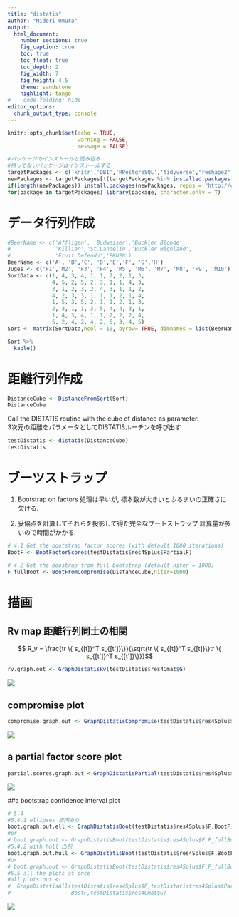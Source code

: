 ```yaml
---
title: "distatis"
author: "Midori Omura"
output:
  html_document:
    number_sections: true
    fig_caption: true
    toc: true
    toc_float: true
    toc_depth: 2
    fig_width: 7
    fig_height: 4.5
    theme: sandstone 
    highlight: tango
#    code_folding: hide
editor_options: 
  chunk_output_type: console
---
```


```r
knitr::opts_chunk$set(echo = TRUE, 
                      warning = FALSE,
                      message = FALSE)
```


```r
#パッケージのインストールと読み込み
#持ってないパッケージはインストールする
targetPackages <- c('knitr','DBI','RPostgreSQL','tidyverse',"reshape2","lubridate","dbplot","DT","gridExtra","fmsb","corrplot","graphics","GGally","psych", "GPArotation", "DistatisR") 
newPackages <- targetPackages[!(targetPackages %in% installed.packages()[,"Package"])]
if(length(newPackages)) install.packages(newPackages, repos = "http://cran.us.r-project.org")
for(package in targetPackages) library(package, character.only = T)
```

# データ行列作成
```r
#BeerName <- c('Affligen', 'Budweiser','Buckler Blonde',
#              'Killian','St.Landelin','Buckler Highland',
#              'Fruit Defendu','EKU28')
BeerName <- c('A', 'B','C', 'D','E','F', 'G','H')
Juges <- c('F1','M2', 'F3', 'F4', 'M5', 'M6', 'M7', 'M8', 'F9', 'M10')
SortData <- c(1, 4, 3, 4, 1, 1, 2, 2, 1, 3,
              4, 5, 2, 5, 2, 3, 1, 1, 4, 3,
              3, 1, 2, 3, 2, 4, 3, 1, 1, 2,
              4, 2, 3, 3, 1, 1, 1, 2, 1, 4,
              1, 5, 3, 5, 2, 1, 1, 2, 1, 3,
              2, 3, 1, 1, 3, 5, 4, 4, 3, 1,
              1, 4, 3, 4, 1, 1, 2, 2, 2, 4,
              5, 2, 4, 2, 4, 2, 5, 3, 4, 5)
Sort <- matrix(SortData,ncol = 10, byrow= TRUE, dimnames = list(BeerName, Juges))

Sort %>% 
  kable()
```

# 距離行列作成
```r
DistanceCube <- DistanceFromSort(Sort)
DistanceCube
```

Call the DISTATIS routine with the cube of distance as parameter.   
3次元の距離をパラメータとしてDISTATISルーチンを呼び出す  
```r
testDistatis <- distatis(DistanceCube)
testDistatis
```

# ブーツストラップ
 1. Bootstrap on factors 
 処理は早いが, 標本数が大きいとふるまいの正確さに欠ける.

 2. 妥協点を計算してそれらを投影して得た完全なブートストラップ
 計算量が多いので時間がかかる.
```r
# 4.1 Get the bootstrap factor scores (with default 1000 iterations)
BootF <- BootFactorScores(testDistatis$res4Splus$PartialF)

# 4.2 Get the boostrap from full bootstrap (default niter = 1000)
F_fullBoot <- BootFromCompromise(DistanceCube,niter=1000)
```

# 描画
## Rv map 距離行列同士の相関
$$ R_v = \frac{tr \{ s_{[t]}^T s_{[t']}\}}{\sqrt{tr \{ s_{[t]}^T s_{[t]}\}tr \{ s_{[t']}^T s_{[t']}\}}}$$
```r
rv.graph.out <- GraphDistatisRv(testDistatis$res4Cmat$G)
```

![](/home/miidri/competition/ModelThesis/distatis_plots/01_rv.png)

## compromise plot
```r
compromise.graph.out <- GraphDistatisCompromise(testDistatis$res4Splus$F)
```

![](/home/miidri/competition/ModelThesis/distatis_plots/02_comp.png)

## a partial factor score plot
```r
partial.scores.graph.out <-GraphDistatisPartial(testDistatis$res4Splus$F,testDistatis$res4Splus$PartialF)
```

![](/home/miidri/competition/ModelThesis/distatis_plots/03_part.png)

##a bootstrap confidence interval plot
```r
# 5.4 
#5.4.1 ellipses 楕円あり
boot.graph.out.ell <- GraphDistatisBoot(testDistatis$res4Splus$F,BootF)
#or
# boot.graph.out <- GraphDistatisBoot(testDistatis$res4Splus$F,F_fullBoot)
#5.4.2 with hull 凸包
boot.graph.out.hull <- GraphDistatisBoot(testDistatis$res4Splus$F,BootF,ellipses=FALSE)
#or
# boot.graph.out <- GraphDistatisBoot(testDistatis$res4Splus$F,F_fullBoot,ellipses=FALSE)
#5.5 all the plots at once
#all.plots.out <-
#  GraphDistatisAll(testDistatis$res4Splus$F,testDistatis$res4Splus$PartialF,
#                   BootF,testDistatis$res4Cmat$G)
```

![](/home/miidri/competition/ModelThesis/distatis_plots/bootstrap.png)